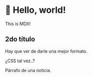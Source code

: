 # :wave: Hello, world!

This is MDX!

## 2do título

Hay que ver de darle una mejor formato.

¿CSS tal vez..?

Párrafo de una noticia.